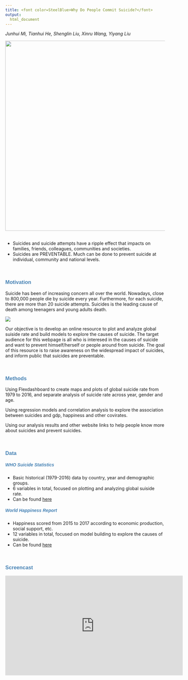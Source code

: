 ```yaml
---
title: <font color=SteelBlue>Why Do People Commit Suicide?</font>
output: 
  html_document
---
```



<p style="font-style:italic;">Junhui Mi, Tianhui He, Shenglin Liu, Xinru Wang, Yiyang Liu </p>



<center>
![](./image/1.jpeg){width=600px}
</center>
<br>
<ul>
<li>Suicides and suicide attempts have a ripple effect that impacts on families, friends, colleagues, communities and societies. </li>
<li>Suicides are PREVENTABLE. Much can be done to prevent suicide at individual, community and national levels.</li>
</ul>

<br>

<font color=SteelBlue face="Helvetica"><h3>**Motivation**</h3></font>

Suicide has been of increasing concern all over the world. Nowadays, close to 800,000 people die by suicide every year. Furthermore, for each suicide, there are more than 20 suicide attempts. Suicides is the leading cause of death among teenagers and young adults death.

![](./image/top-three-causes.png)

Our objective is to develop an online resource to plot and analyze global suiside rate and build models to explore the causes of suicide. The target audience for this webpage is all who is interesed in the causes of suicide and want to prevent himself/herself or people around from suicide. The goal of this resource is to raise awareness on the widespread impact of suicides, and inform public that suicides are preventable.

<br>

<font color=SteelBlue face="Helvetica"><h3>**Methods**</h3></font>

Using Flexdashboard to create maps and plots of global suicide rate from 1979 to 2016, and separate analysis of suicide rate across year, gender and age.

Using regression models and correlation analysis to explore the association between suicides and gdp, happiness and other covirates.

Using our analysis results and other website links to help people know more about suicides and prevent suicides.

<br>


<font color=SteelBlue face="Helvetica"><h3>**Data**</h3></font>


<font color=SteelBlue face="Helvetica"><h5>**WHO Suicide Statistics**</h5></font>
<ul>
<li>Basic historical (1979-2016) data by country, year and demographic groups.</li>

<li>6 variables in total, focused on plotting and analyzing global suiside rate.</li>

<li>Can be found [here](https://www.kaggle.com/szamil/who-suicide-statistics)</li>
</ul>
<font color=SteelBlue face="Helvetica"><h5>**World Happiness Report**</h5></font>
<ul>
<li>Happiness scored from 2015 to 2017 according to economic production, social support, etc.</li>

<li>12 variables in total, focused on model building to explore the causes of suicide.</li>

<li>Can be found [here](https://www.kaggle.com/unsdsn/world-happiness)</li>
</ul>


<br>
<font color=SteelBlue face="Helvetica"><h3>**Screencast**</h3></font><center>
<iframe width="560" height="315" src="https://youtu.be/JPhAuJm1A1E" frameborder="0" allow="accelerometer; autoplay; encrypted-media; gyroscope; picture-in-picture" allowfullscreen></iframe>
</center>